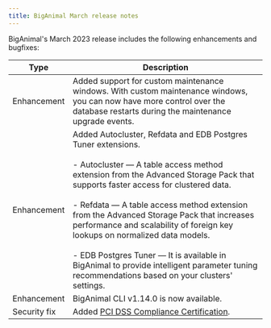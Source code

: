 ```yaml
---
title: BigAnimal March release notes
---
```


BigAnimal's March 2023 release includes the following enhancements and bugfixes:

|       Type        |                                                                                                                                                                                                                                                                              Description                                                                                                                                                                                                                                                                              |
| ----------------- | --------------------------------------------------------------------------------------------------------------------------------------------------------------------------------------------------------------------------------------------------------------------------------------------------------------------------------------------------------------------------------------------------------------------------------------------------------------------------------------------------------------------------------------------------------------------- |
| Enhancement       | Added support for custom maintenance windows. With custom maintenance windows, you can now have more control over the database restarts during the maintenance upgrade events.                                                                                                                                                                                                                                                                                                                                                                                        |
| Enhancement       | Added Autocluster, Refdata and EDB Postgres Tuner extensions.<br/> <br/> - Autocluster &mdash; A table access method extension from the Advanced Storage Pack that supports faster access for clustered data.<br/> <br/> - Refdata &mdash; A table access method extension from the Advanced Storage Pack that increases performance and scalability of foreign key lookups on normalized data models.<br/> <br/> - EDB Postgres Tuner &mdash; It is available in BigAnimal to provide intelligent parameter tuning recommendations based on your clusters' settings. |
| Enhancement       | BigAnimal CLI v1.14.0 is now available.                                                                                                                                                                                                                                                                                                                                                                                                                                                                                                                               |
| Security&nbsp;fix | Added [PCI DSS Compliance Certification](https://www.enterprisedb.com/blog/EDB-BigAnimal-PCI-Certification-Security).                                                                                                                                                                                                                                                                                                                                                                                                                                                  |